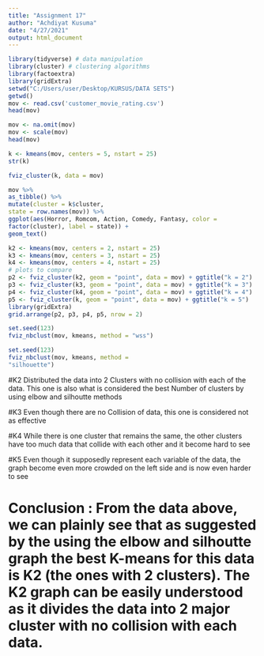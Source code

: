 ---
title: "Assignment 17"
author: "Achdiyat Kusuma"
date: "4/27/2021"
output: html_document
---

```{r}
library(tidyverse) # data manipulation
library(cluster) # clustering algorithms
library(factoextra)
library(gridExtra)
setwd("C:/Users/user/Desktop/KURSUS/DATA SETS")
getwd()
mov <- read.csv('customer_movie_rating.csv')
head(mov)
```

```{r}
mov <- na.omit(mov)
mov <- scale(mov)
head(mov)
```

```{r}
k <- kmeans(mov, centers = 5, nstart = 25)
str(k)
```

```{r}
fviz_cluster(k, data = mov)
```

```{r}
mov %>%
as_tibble() %>%
mutate(cluster = k$cluster,
state = row.names(mov)) %>%
ggplot(aes(Horror, Romcom, Action, Comedy, Fantasy, color =
factor(cluster), label = state)) +
geom_text()
```

```{r}
k2 <- kmeans(mov, centers = 2, nstart = 25)
k3 <- kmeans(mov, centers = 3, nstart = 25)
k4 <- kmeans(mov, centers = 4, nstart = 25)
# plots to compare
p2 <- fviz_cluster(k2, geom = "point", data = mov) + ggtitle("k = 2")
p3 <- fviz_cluster(k3, geom = "point", data = mov) + ggtitle("k = 3")
p4 <- fviz_cluster(k4, geom = "point", data = mov) + ggtitle("k = 4")
p5 <- fviz_cluster(k, geom = "point", data = mov) + ggtitle("k = 5")
library(gridExtra)
grid.arrange(p2, p3, p4, p5, nrow = 2)
```

```{r}
set.seed(123)
fviz_nbclust(mov, kmeans, method = "wss")
```
```{r}
set.seed(123)
fviz_nbclust(mov, kmeans, method =
"silhouette")
```
#K2 Distributed the data into 2 Clusters with no collision with each of the data. This one is also what is considered the best Number of clusters by using elbow and silhoutte methods

#K3 Even though there are no Collision of data, this one is considered not as effective

#K4 While there is one cluster that remains the same, the other clusters have too much data that collide with each other and it become hard to see

#K5 Even though it supposedly represent each variable of the data, the graph become even more crowded on the left side and is now even harder to see


# Conclusion : From the data above, we can plainly see that as suggested by the using the elbow and silhoutte graph the best K-means for this data is K2 (the ones with 2 clusters). The K2 graph can be easily understood as it divides the data into 2 major cluster with no collision with each data.

